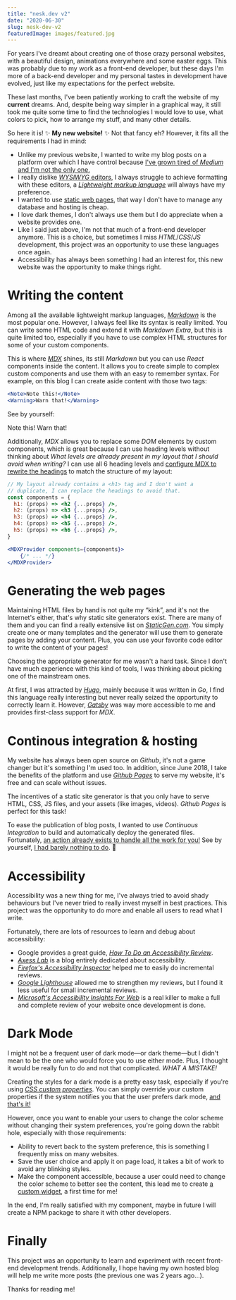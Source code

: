 ```yaml
---
title: "nesk.dev v2"
date: "2020-06-30"
slug: nesk-dev-v2
featuredImage: images/featured.jpg
---
```


For years I've dreamt about creating one of those crazy personal websites, with a beautiful design, animations everywhere and some easter eggs. This was probably due to my work as a front-end developer, but these days I'm more of a back-end developer and my personal tastes in development have evolved, just like my expectations for the perfect website.

These last months, I've been patiently working to craft the website of my **current** dreams. And, despite being way simpler in a graphical way, it still took me quite some time to find the technologies I would love to use, what colors to pick, how to arrange my stuff, and many other details.

So here it is! ✨ **My new website!** ✨ Not that fancy eh? However, it fits all the requirements I had in mind:

- Unlike my previous website, I wanted to write my blog posts on a platform over which I have control because [I've grown tired of _Medium_ and I'm not the only one.](https://www.cdevn.com/why-medium-actually-sucks/)
- I really dislike [_WYSIWYG_ editors](https://en.wikipedia.org/wiki/WYSIWYG), I always struggle to achieve formatting with these editors, a [_Lightweight markup language_](https://en.wikipedia.org/wiki/Lightweight_markup_language) will always have my preference.
- I wanted to use [static web pages](https://en.wikipedia.org/wiki/Static_web_page), that way I don't have to manage any database and hosting is cheap.
- I love dark themes, I don't always use them but I do appreciate when a website provides one.
- Like I said just above, I'm not that much of a front-end developer anymore. This is a choice, but sometimes I miss _HTML_/_CSS_/_JS_ development, this project was an opportunity to use these languages once again.
- Accessibility has always been something I had an interest for, this new website was the opportunity to make things right.

# Writing the content

Among all the available lightweight markup languages, [_Markdown_](https://en.wikipedia.org/wiki/Markdown) is the most popular one. However, I always feel like its syntax is really limited. You can write some HTML code and extend it with _Markdown Extra_, but this is quite limited too, especially if you have to use complex HTML structures for some of your custom components.

This is where [_MDX_](https://mdxjs.com/getting-started) shines, its still _Markdown_ but you can use _React_ components inside the content. It allows you to create simple to complex custom components and use them with an easy to remember syntax. For example, on this blog I can create aside content with those two tags:

```jsx
<Note>Note this!</Note>
<Warning>Warn that!</Warning>
```

See by yourself:

<Note>Note this!</Note>
<Warning>Warn that!</Warning>

Additionally, _MDX_ allows you to replace some _DOM_ elements by custom components, which is great because I can use heading levels without thinking about <cite>What levels are already present in my layout that I should avoid when writing?</cite> I can use all 6 heading levels and [configure MDX to rewrite the headings](https://github.com/nesk/nesk.github.io/blob/ad18bf21fa07abd8a150712b1888b81d62a0afee/src/templates/post.js#L222-L230) to match the structure of my layout:

<!-- prettier-ignore -->
```jsx
// My layout already contains a <h1> tag and I don't want a
// duplicate, I can replace the headings to avoid that.
const components = {
  h1: (props) => <h2 {...props} />,
  h2: (props) => <h3 {...props} />,
  h3: (props) => <h4 {...props} />,
  h4: (props) => <h5 {...props} />,
  h5: (props) => <h6 {...props} />,
}

<MDXProvider components={components}>
    {/* ... */}
</MDXProvider>
```

# Generating the web pages

Maintaining HTML files by hand is not quite my “kink”, and it's not the Internet's either, that's why static site generators exist. There are many of them and you can find a really extensive list on [_StaticGen.com_](https://www.staticgen.com/). You simply create one or many templates and the generator will use them to generate pages by adding your content. Plus, you can use your favorite code editor to write the content of your pages!

Choosing the appropriate generator for me wasn't a hard task. Since I don't have much experience with this kind of tools, I was thinking about picking one of the mainstream ones.

At first, I was attracted by [_Hugo_](https://gohugo.io), mainly because it was written in _Go_, I find this language really interesting but never really seized the opportunity to correctly learn it. However, [_Gatsby_](https://www.gatsbyjs.org/) was way more accessible to me and provides first-class support for _MDX_.

# Continous integration & hosting

My website has always been open source on _Github_, it's not a game changer but it's something I'm used too. In addition, since June 2018, I take the benefits of the platform and use [_Github Pages_](https://pages.github.com/) to serve my website, it's free and can scale without issues.

The incentives of a static site generator is that you only have to serve HTML, CSS, JS files, and your assets (like images, videos). _Github Pages_ is perfect for this task!

To ease the publication of blog posts, I wanted to use _Continuous Integration_ to build and automatically deploy the generated files. Fortunately, [an action already exists to handle all the work for you!](https://github.com/enriikke/gatsby-gh-pages-action) See by yourself, [I had barely nothing to do](https://github.com/nesk/nesk.github.io/tree/dev/.github/workflows/gatsby.yaml). 🎉

# Accessibility

Accessibility was a new thing for me, I've always tried to avoid shady behaviours but I've never tried to really invest myself in best practices. This project was the opportunity to do more and enable all users to read what I write.

Fortunately, there are lots of resources to learn and debug about accessibility:

- Google provides a great guide, <cite>[How To Do an Accessibility Review](https://developers.google.com/web/fundamentals/accessibility/how-to-review)</cite>.
- [_Axess Lab_](https://axesslab.com/) is a blog entirely dedicated about accessibility.
- [_Firefox's Accessibility Inspector_](https://developer.mozilla.org/en-US/docs/Tools/Accessibility_inspector) helped me to easily do incremental reviews.
- [_Google Lighthouse_](https://developers.google.com/web/tools/lighthouse) allowed me to strengthen my reviews, but I found it less useful for small incremental reviews.
- [_Microsoft's Accessibility Insights For Web_](https://accessibilityinsights.io/) is a real killer to make a full and complete review of your website once development is done.

# Dark Mode

I might not be a frequent user of dark mode—or dark theme—but I didn't mean to be the one who would force you to use either mode. Plus, I thought it would be really fun to do and not that complicated. _WHAT A MISTAKE!_

Creating the styles for a dark mode is a pretty easy task, especially if you're using [_CSS custom properties_](https://developer.mozilla.org/en-US/docs/Web/CSS/Using_CSS_custom_properties). You can simply override your custom properties if the system notifies you that the user prefers dark mode, [and that's it!](https://github.com/nesk/nesk.github.io/blob/ad18bf21fa07abd8a150712b1888b81d62a0afee/src/styles/variables.css#L110-L136)

However, once you want to enable your users to change the color scheme without changing their system preferences, you're going down the rabbit hole, especially with those requirements:

- Ability to revert back to the system preference, this is something I frequently miss on many websites.
- Save the user choice and apply it on page load, it takes a bit of work to avoid any blinking styles.
- Make the component accessible, because a user could need to change the color scheme to better see the content, this lead me to create [a custom widget](https://developer.mozilla.org/en-US/docs/Learn/Forms/How_to_build_custom_form_controls), a first time for me!

In the end, I'm really satisfied with my component, maybe in future I will create a NPM package to share it with other developers.

# Finally

This project was an opportunity to learn and experiment with recent front-end development trends. Additionally, I hope having my own hosted blog will help me write more posts (the previous one was 2 years ago…).

Thanks for reading me!
